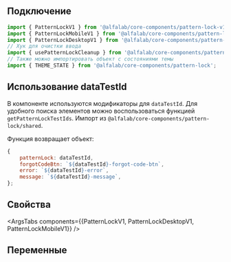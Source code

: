 
## Подключение

```jsx
import { PatternLockV1 } from '@alfalab/core-components/pattern-lock-v1';
import { PatternLockMobileV1 } from '@alfalab/core-components/pattern-lock-v1/mobile';
import { PatternLockDesktopV1 } from '@alfalab/core-components/pattern-lock-v1/desktop';
// Хук для очистки ввода
import { usePatternLockCleanup } from '@alfalab/core-components/pattern-lock-v1/shared';
// Также можно импортировать объект с состояниями темы
import { THEME_STATE } from '@alfalab/core-components/pattern-lock';
```

## Использование dataTestId

В компоненте используются модификаторы для `dataTestId`.
Для удобного поиска элементов можно воспользоваться функцией `getPatternLockTestIds`.
Импорт из `@alfalab/core-components/pattern-lock/shared`.

Функция возвращает объект:

```jsx
{
    patternLock: dataTestId,
    forgotCodeBtn: `${dataTestId}-forgot-code-btn`,
    error: `${dataTestId}-error`,
    message: `${dataTestId}-message`,
};
```

## Свойства

<ArgsTabs components={{PatternLockV1, PatternLockDesktopV1, PatternLockMobileV1}} />

## Переменные

<CssVars css={vars} />
